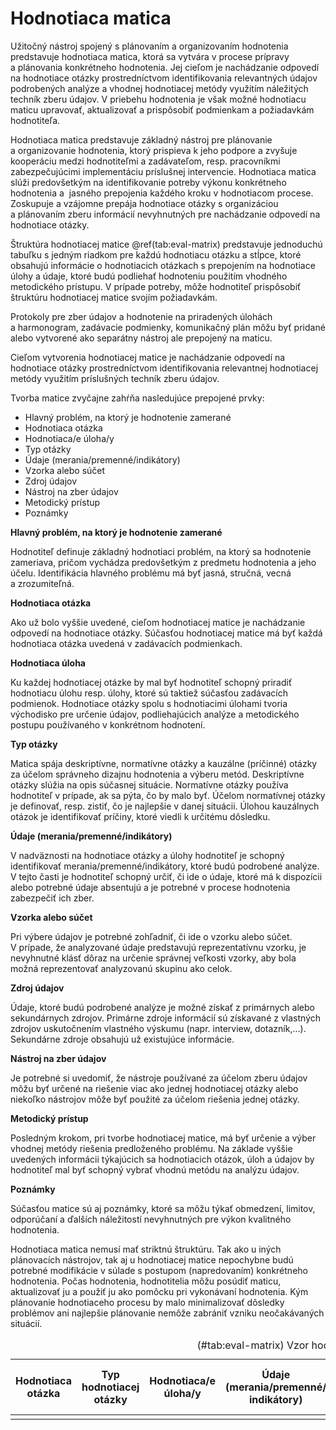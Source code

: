 # Hodnotiaca matica

Užitočný nástroj spojený s plánovaním a organizovaním hodnotenia
predstavuje hodnotiaca matica, ktorá sa vytvára v procese prípravy
a plánovania konkrétneho hodnotenia. Jej cieľom je nachádzanie odpovedí
na hodnotiace otázky prostredníctvom identifikovania relevantných údajov
podrobených analýze a vhodnej hodnotiacej metódy využitím náležitých
techník zberu údajov. V priebehu hodnotenia je však možné hodnotiacu
maticu upravovať, aktualizovať a prispôsobiť podmienkam a požiadavkám
hodnotiteľa.

Hodnotiaca matica predstavuje základný nástroj pre plánovanie
a organizovanie hodnotenia, ktorý prispieva k jeho podpore a zvyšuje
kooperáciu medzi hodnotiteľmi a zadávateľom, resp. pracovníkmi
zabezpečujúcimi implementáciu príslušnej intervencie. Hodnotiaca matica
slúži predovšetkým na identifikovanie potreby výkonu konkrétneho
hodnotenia a  jasného prepojenia každého kroku v hodnotiacom procese.
Zoskupuje a vzájomne prepája hodnotiace otázky s organizáciou
a plánovaním zberu informácií nevyhnutných pre nachádzanie odpovedí na
hodnotiace otázky.

Štruktúra hodnotiacej matice \@ref(tab:eval-matrix) predstavuje jednoduchú
tabuľku s jedným riadkom pre každú hodnotiacu otázku a stĺpce, ktoré
obsahujú informácie o hodnotiacich otázkach s prepojením na hodnotiace
úlohy a údaje, ktoré budú podliehať hodnoteniu použitím vhodného
metodického prístupu. V prípade potreby, môže hodnotiteľ prispôsobiť
štruktúru hodnotiacej matice svojím požiadavkám.

Protokoly pre zber údajov a hodnotenie na priradených úlohách
a harmonogram, zadávacie podmienky, komunikačný plán môžu byť pridané
alebo vytvorené ako separátny nástroj ale prepojený na maticu.

Cieľom vytvorenia hodnotiacej matice je nachádzanie odpovedí na
hodnotiace otázky prostredníctvom identifikovania relevantnej
hodnotiacej metódy využitím príslušných techník zberu údajov.

Tvorba matice zvyčajne zahŕňa nasledujúce prepojené prvky:

-   Hlavný problém, na ktorý je hodnotenie zamerané\
-   Hodnotiaca otázka\
-   Hodnotiaca/e úloha/y\
-   Typ otázky\
-   Údaje (merania/premenné/indikátory)\
-   Vzorka alebo súčet\
-   Zdroj údajov\
-   Nástroj na zber údajov\
-   Metodický prístup\
-   Poznámky

**Hlavný problém, na ktorý je hodnotenie zamerané**

Hodnotiteľ definuje základný hodnotiaci problém, na ktorý sa hodnotenie
zameriava, pričom vychádza predovšetkým z predmetu hodnotenia a jeho
účelu. Identifikácia hlavného problému má byť jasná, stručná, vecná
a zrozumiteľná.

**Hodnotiaca otázka**

Ako už bolo vyššie uvedené, cieľom hodnotiacej matice je nachádzanie
odpovedí na hodnotiace otázky. Súčasťou hodnotiacej matice má byť každá
hodnotiaca otázka uvedená v zadávacích podmienkach.

**Hodnotiaca úloha**

Ku každej hodnotiacej otázke by mal byť hodnotiteľ schopný priradiť
hodnotiacu úlohu resp. úlohy, ktoré sú taktiež súčasťou zadávacích
podmienok. Hodnotiace otázky spolu s hodnotiacimi úlohami tvoria
východisko pre určenie údajov, podliehajúcich analýze a metodického
postupu používaného v konkrétnom hodnotení.

**Typ otázky**

Matica spája deskriptívne, normatívne otázky a kauzálne (príčinné)
otázky za účelom správneho dizajnu hodnotenia a výberu metód.
Deskriptívne otázky slúžia na opis súčasnej situácie. Normatívne otázky
používa hodnotiteľ v prípade, ak sa pýta, čo by malo byť. Účelom
normatívnej otázky je definovať, resp. zistiť, čo je najlepšie v danej
situácii. Úlohou kauzálnych otázok je identifikovať príčiny, ktoré
viedli k určitému dôsledku.

**Údaje (merania/premenné/indikátory)**

V nadväznosti na hodnotiace otázky a úlohy hodnotiteľ je schopný
identifikovať merania/premenné/indikátory, ktoré budú podrobené analýze.
V tejto časti je hodnotiteľ schopný určiť, či ide o údaje, ktoré má
k dispozícii alebo potrebné údaje absentujú a je potrebné v procese
hodnotenia zabezpečiť ich zber.

**Vzorka alebo súčet**

Pri výbere údajov je potrebné zohľadniť, či ide o vzorku alebo súčet.
V prípade, že analyzované údaje predstavujú reprezentatívnu vzorku, je
nevyhnutné klásť dôraz na určenie správnej veľkosti vzorky, aby bola
možná reprezentovať analyzovanú skupinu ako celok.

**Zdroj údajov**

Údaje, ktoré budú podrobené analýze je možné získať z primárnych alebo
sekundárnych zdrojov. Primárne zdroje informácií sú získavané
z vlastných zdrojov uskutočnením vlastného výskumu (napr. interview,
dotazník,...). Sekundárne zdroje obsahujú už existujúce informácie.

**Nástroj na zber údajov**

Je potrebné si uvedomiť, že nástroje používané za účelom zberu údajov
môžu byť určené na riešenie viac ako jednej hodnotiacej otázky alebo
niekoľko nástrojov môže byť použité za účelom riešenia jednej otázky.

**Metodický prístup**

Posledným krokom, pri tvorbe hodnotiacej matice, má byť určenie a výber
vhodnej metódy riešenia predloženého problému. Na základe vyššie
uvedených informácii týkajúcich sa hodnotiacich otázok, úloh a údajov by
hodnotiteľ mal byť schopný vybrať vhodnú metódu na analýzu údajov.

**Poznámky**

Súčasťou matice sú aj poznámky, ktoré sa môžu týkať obmedzení, limitov,
odporúčaní a ďalších náležitostí nevyhnutných pre výkon kvalitného
hodnotenia.

Hodnotiaca matica nemusí mať striktnú štruktúru. Tak ako u iných
plánovacích nástrojov, tak aj u hodnotiacej matice nepochybne budú
potrebné modifikácie v súlade s postupom (napredovaním) konkrétneho
hodnotenia. Počas hodnotenia, hodnotitelia môžu posúdiť maticu,
aktualizovať ju a použiť ju ako pomôcku pri vykonávaní hodnotenia. Kým
plánovanie hodnotiaceho procesu by malo minimalizovať dôsledky problémov
ani najlepšie plánovanie nemôže zabrániť vzniku neočakávaných situácií.

| Hodnotiaca otázka | Typ hodnotiacej otázky | Hodnotiaca/e úloha/y | Údaje (merania/premenné/ indikátory) | Vzorka alebo súčet | Zdroj údajov | Nástroj na zber údajov | Metodický prístup | Poznámky |
|--------|--------|--------|--------|--------|--------|--------|--------|--------|
|                   |                        |                      |                                      |                    |              |                        |                   |          |

: (\#tab:eval-matrix) Vzor hodnotiacej matice
